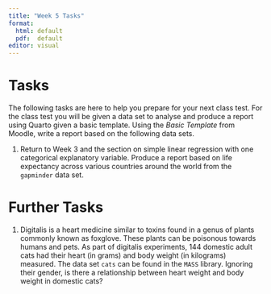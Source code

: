 ```yaml
---
title: "Week 5 Tasks"
format: 
  html: default
  pdf:  default
editor: visual
---
```


# Tasks

The following tasks are here to help you prepare for your next class test. For the class test you will be given a data set to analyse and produce a report using Quarto given a basic template. Using the *Basic Template* from Moodle, write a report based on the following data sets.

1.  Return to Week 3 and the section on simple linear regression with one categorical explanatory variable. Produce a report based on life expectancy across various countries around the world from the `gapminder` data set.

# Further Tasks

1.  Digitalis is a heart medicine similar to toxins found in a genus of plants commonly known as foxglove. These plants can be poisonous towards humans and pets. As part of digitalis experiments, 144 domestic adult cats had their heart (in grams) and body weight (in kilograms) measured. The data set `cats` can be found in the `MASS` library. Ignoring their gender, is there a relationship between heart weight and body weight in domestic cats?

